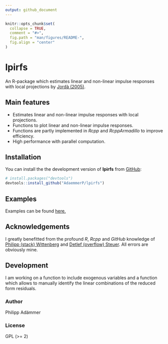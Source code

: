 ```yaml
---
output: github_document
---
```


<!-- README.md is generated from README.Rmd. Please edit that file -->


```r
knitr::opts_chunk$set(
  collapse = TRUE,
  comment = "#>",
  fig.path = "man/figures/README-",
  fig.align = "center"
)
```


# lpirfs
An R-package which estimates linear and non-linear impulse responses
with local projections by [Jordà (2005)](https://www.aeaweb.org/articles?id=10.1257/0002828053828518).

## Main features

- Estimates linear and non-linear impulse responses with local projections.
- Functions to plot linear and non-linear impulse responses.
- Functions are partly implemented in *Rcpp* and *RcppArmadillo* to improve efficiency.
- High performance with parallel computation.

## Installation

You can install the the development version of **lpirfs** from [GitHub](https://github.com/):

``` r
# install.packages("devtools")
devtools::install_github("AdaemmerP/lpirfs")
```
## Examples
Examples can be found [here.](https://adaemmerp.github.io/lpirfs/README_docs.html)

## Acknowledgements
I greatly benefitted from the profound *R*, *Rcpp* and *GitHub* knowledge of [Philipp (stack) Wittenberg](https://github.com/wittenberg) and [Detlef (overflow) Steuer](https://github.com/dsteuer). All errors are obviously mine. 

## Development
I am working on a function to include exogenous variables and a function which allows to manually
identify the linear combinations of the reduced form residuals. 

### Author
Philipp Adämmer

### License

GPL (>= 2)
